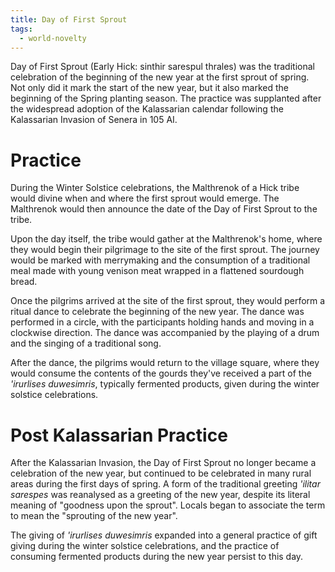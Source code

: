 ```yaml
---
title: Day of First Sprout
tags:
  - world-novelty
---
```


Day of First Sprout (Early Hick: sinthir sarespul thrales) was the traditional
celebration of the beginning of the new year at the first sprout of spring. Not
only did it mark the start of the new year, but it also marked the beginning of
the Spring planting season. The practice was supplanted after the widespread
adoption of the Kalassarian calendar following the Kalassarian Invasion of
Senera in 105 AI.

# Practice

During the Winter Solstice celebrations, the Malthrenok of a Hick tribe would
divine when and where the first sprout would emerge. The Malthrenok would then
announce the date of the Day of First Sprout to the tribe.

Upon the day itself, the tribe would gather at the Malthrenok's home, where they
would begin their pilgrimage to the site of the first sprout. The journey would
be marked with merrymaking and the consumption of a traditional meal made with
young venison meat wrapped in a flattened sourdough bread.

Once the pilgrims arrived at the site of the first sprout, they would perform a
ritual dance to celebrate the beginning of the new year. The dance was performed
in a circle, with the participants holding hands and moving in a clockwise
direction. The dance was accompanied by the playing of a drum and the singing of
a traditional song.

After the dance, the pilgrims would return to the village square, where they
would consume the contents of the gourds they've received a part of the
*'irurlises duwesimris*, typically fermented products, given during the winter
solstice celebrations.

# Post Kalassarian Practice

After the Kalassarian Invasion, the Day of First Sprout no longer became a
celebration of the new year, but continued to be celebrated in many rural areas
during the first days of spring. A form of the traditional greeting *'ilitar
sarespes* was reanalysed as a greeting of the new year, despite its literal
meaning of "goodness upon the sprout". Locals began to associate the term to
mean the "sprouting of the new year".

The giving of *'irurlises duwesimris* expanded into a general practice of gift
giving during the winter solstice celebrations, and the practice of consuming
fermented products during the new year persist to this day.
